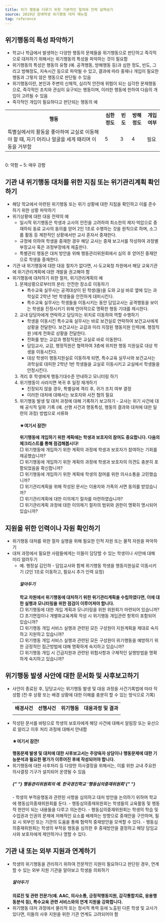 ```yaml
---
title: 위기 행동을 다루기 위한 기본적인 절차와 전략 살펴보기
source: 2019년 장애학생 위기행동 대처 매뉴얼
tag: reference
---
```


## 위기행동의 특성 파악하기

- 학교나 학급에서 발생하는 다양한 행동의 문제들을 위기행동으로 판단하고 즉각적으로 대처하기 위해서는 위기행동의 특성을 파악하는 것이 필요함
- 위기행동의 특성은 행동의 유형 (예. 공격행동, 방해행동 등)과 심한 정도, 빈도, 그리고 방해정도, 지속시간 등으로 파악될 수 있고, 결과에 따라 중재나 개입이 필요한 행동과 그렇지 않은 행동으로 판단될 수 있음
- 위기행동이란, 본인과 주변의 신체적, 심리적 안전에 위협이 되는 심각한 문제행동으로, 즉각적인 조치와 관심이 요구되는 행동이며, 이러한 행동에 한하여 다음의 개입이 고려될 수 있음
- 즉각적인 개입이 필요하다고 판단되는 행동의 예

<table
  style={{
    borderCollapse: "collapse",
    padding: "10px",
    border: "1px solid black",
    width: "100%",
    margin: "30px"
  }}
>
  <tr>
    <th style={{ borderCollapse: "collapse", border: "1px solid black" }}>
      행동
    </th>
    <th style={{ borderCollapse: "collapse", border: "1px solid black" }}>
      심한정도
    </th>
    <th style={{ borderCollapse: "collapse", border: "1px solid black" }}>
      빈도
    </th>
    <th style={{ borderCollapse: "collapse", border: "1px solid black" }}>
      방해정도
    </th>
    <th style={{ borderCollapse: "collapse", border: "1px solid black" }}>
      개입여부
    </th>
  </tr>
  <tr>
    <td
      style={{
        borderCollapse: "collapse",
        border: "1px solid black",
        textAlign: "center",
      }}
    >
      특별실에서의 활동을 좋아하여 교실로 이동해야 할 때, 자기 머리나 얼굴을
      세게 때리며 이동을 거부함
    </td>
    <td
      style={{
        borderCollapse: "collapse",
        border: "1px solid black",
        textAlign: "center",
      }}
    >
      5
    </td>
    <td
      style={{
        borderCollapse: "collapse",
        border: "1px solid black",
        textAlign: "center",
      }}
    >
      3
    </td>
    <td
      style={{
        borderCollapse: "collapse",
        border: "1px solid black",
        textAlign: "center",
      }}
    >
      4
    </td>
    <td
      style={{
        borderCollapse: "collapse",
        border: "1px solid black",
        textAlign: "center",
      }}
    >
      필요
    </td>
  </tr>
</table>

<br /> 0: 약함 ~ 5: 매우 강함

## 기관 내 위기행동 대처를 위한 지침 또는 위기관리계획 확인하기

- 해당 학교에서 마련된 위기행동 또는 위기 상황에 대한 지침을 확인하고 이를 준수하기 위한 상황 파악하기
- 위기상황에 대한 대응 전략의 예
  - 일시적 위기행동은 학생과 교사의 안전을 고려하여 최소한의 제지·억압으로 중재하되 동료 교사의 동의를 얻어 2인 1조로 수행하는 것을 원칙으로 하며, 소그룹 활동 등 제한적인 상황에서만 교사 혼자서 중재한다.
  - 규정에 의하여 학생을 중재한 경우 해당 교사는 중재 보고서를 작성하여 과정별 부장교사 혹은 과정부장에게 제출한다.
  - 특별관리 행동은 대처 방안을 위해 행동관리위원회에서 심의 후 얻어진 중재안으로 학생을 중재한다.
- 기관 내 위기행동에 대한 대응 절차가 없다면, 시·도교육청 차원에서 해당 교육기관에 위기관리계획에 대한 개발을 권고해야 함
- 위기행동에 대처하기 위한 절차, 위기관리계획의 예
  1. 문제상황으로부터의 분리: 안전한 장소로 이동하기
     - 특수교육 실무사는 공격대상이 된 학생(들)을 도와 교실 바로 옆에 있는 과학실로 2학년 1반 학생들을 안전하게 대피시킨다.
     - 특수교육 실무사는 학생들을 이동시키는 동안 담임교사는 공격행동을 보이는 학생을 진정시키기 위해 언어적으로 명확한 행동 기대를 제시한다.
  2. 교내 담당자에게 연락하고 담당자는 위치로 이동하여 역할 수행하기
     - 학생을 이동시킨 특수교육 실무사는 바로 보건실로 연락하여 보건교사에게 상황을 전달한다. 보건교사는 교감과 미리 지정된 행동지원 인력(예. 행정직원 )에게 전화로 상황을 전달한다.
     - 전화를 받는 교감과 행정직원은 교실로 바로 이동한다.
     - 담임교사, 교감, 행정직원은 협력하여 3층에 위치한 행동 지원실로 대상 학생을 이동시킨다.
     - 대상 학생이 행동지원실로 이동하게 되면, 특수교육 실무사와 보건교사는 과학실로 대피한 2학년 1반 학생들을 교실로 이동시키고 교실에서 학생들을 안정시킨다.
  3. 격리 후 학생에게 행동기대수준 안내하고 모니터링 하기
  4. 위기행동이 사라지면 복귀 후 일정 재개하기
     - 진정되지 않을 경우, 특별실에 격리 후, 귀가 조치 여부 결정
     - 이러한 대처에 대해서는 보호자와 사전 협의 필요
  5. 위기행동 발생 및 대처 과정에 대해 기록하기 보고하기 - 교사는 위기 사건에 대해 공식적 일화 기록 (예. 선행 사건과 행동특성, 행동의 결과와 대처에 대한 일련의 과정) 방법으로 서류화
     <div
       style={{
         padding: "10px 20px",
         backgroundColor: "aliceblue",
         width: "auto",
         borderRadius: "10px",
         margin: "30px"
       }}
     >
       <h4> ★여기서 잠깐! </h4>
       <strong>
          위기행동에 개입하기 위한 계획에는 학생과 보호자의 참여도 중요합니다.
          다음의 체크리스트를 통해 점검해봅시다!
       </strong>
       <br /><span style={{fontSize: '0.9em'}}>□ 위기행동에 개입하기 위한 계획의 과정에 학생과 보호자가 참여하는
       기회를 제공했습니까?</span>
       <br /><span style={{fontSize: '0.9em'}}>□ 위기행동에 개입하기 위한 계획의 과정에 학생과 보호자의 의견도 충분히
       포함되었음을 확신합니까?</span>
       <br /><span style={{fontSize: '0.9em'}}>□ 위기행동에 개입하기 위한 계획에 학생의 참여를 위한 의사소통을
       고민했습니까?</span>
       <br /><span style={{fontSize: '0.9em'}}>□ 위기관리계획을 위해 작성된 문서는 이용자와 가족의 서면 동의를 받았습니까?</span>
       <br /><span style={{fontSize: '0.9em'}}>□ 위기관리계획에 대한 이의제기 절차를 마련하였습니까?</span>
       <br /><span style={{fontSize: '0.9em'}}>□ 위기관리계획 과정에 대한 이의제기 절차의 범위와 권한이 명확히 명시되어
       있습니까?</span>
     </div>

## 지원을 위한 인력이나 자원 확인하기

- 위기행동 대처를 위한 절차 실행을 위해 필요한 인적 자원 또는 물적 자원을 파악하기
- 대처 과정에서 필요한 사람들에게는 이들이 담당할 수 있는 학생이나 사안에 대해 미리 알려두기
  - 예. 행정실 김인하 - 담임교사와 함께 위기행동 학생을 행동지원실로 이동시키기 (2인 1조로 이동하고, 필요시 추가 인력 요청)
    <div
      style={{
         padding: "10px 20px",
         backgroundColor: "aliceblue",
         width: "auto",
         borderRadius: "10px",
         margin: "30px"
       }}
    >
      <h5> 알아두기 </h5>
      <strong>
        학교 차원에서 위기행동에 대처하기 위한 위기관리계획을 수립하였다면, 이에
        대한 실행과 모니터링을 위한 점검이 이루어져야 합니다.
      </strong>
      <br /><span style={{fontSize: '0.9em'}}>□ 위기행동에 대한 개입 계획과 모니터링을 위한 위원회가 마련되어
      있습니까?</span>
      <br /><span style={{fontSize: '0.9em'}}>□ 초기면접이나 개별화교육계획 작성 시 위기행동 개입관련 항목이 포함되어
      있습니까?</span>
      <br /><span style={{fontSize: '0.9em'}}>□ 위기행동 개입 서비스 실행과 관련된 모든 구성원이 지원계획을 제대로
      숙지하고 지원하고 있습니까?</span>
      <br /><span style={{fontSize: '0.9em'}}>□ 위기행동 개입 서비스 실행과 관련된 모든 구성원이 위기행동을 예방하기
      위한 긍정적인 접근방법에 대해 명확하게 숙지하고 있습니까?</span>
      <br /><span style={{fontSize: '0.9em'}}>□ 위기행동 개입 시 긴급지원과 관련된 위험사항과 구체적인 실행방법을
      명확하게 숙지하고 있습니까?</span>
    </div>

## 위기행동 발생 사안에 대한 문서화 및 사후보고하기

- 사안이 종료된 후, 담당교사는 위기행동 발생 및 대응 과정을 사건기록법에 따라 작성함 (전·후 상황 또는 배경 상황에 대한 이해를 충분히 할 수 있는 방식으로 기록)
  <table
    style={{
      borderCollapse: "collapse",
      padding: "10px",
      border: "1px solid black",
      width: "100%",
      margin: "30px"
    }}
  >
    <tr>
      <th style={{ borderCollapse: "collapse", border: "1px solid black", textAlign: "center"}}>
        배경사건
      </th>
      <th style={{ borderCollapse: "collapse", border: "1px solid black", textAlign: "center" }}>
        선행사건
      </th>
      <th style={{ borderCollapse: "collapse", border: "1px solid black", textAlign: "center" }}>
        위기행동
      </th>
      <th style={{ borderCollapse: "collapse", border: "1px solid black", textAlign: "center" }}>
        대응과정 및 결과
      </th>
    </tr>
    <tr>
      <td
        style={{
          borderCollapse: "collapse",
          border: "1px solid black",
          height: "100px",
        }}
      ></td>
      <td
        style={{
          borderCollapse: "collapse",
          border: "1px solid black",
          height: "100px",
        }}
      ></td>
      <td
        style={{
          borderCollapse: "collapse",
          border: "1px solid black",
          height: "100px",
        }}
      ></td>
      <td
        style={{
          borderCollapse: "collapse",
          border: "1px solid black",
          height: "100px",
        }}
      ></td>
    </tr>
  </table>
- 작성된 문서를 바탕으로 학생의 보호자에게 해당 사건에 대해서 알림장 또는 유선으로 알리고 이후 처리 과정에 대해서 안내함
  <div
    style={{
         padding: "10px 20px",
         backgroundColor: "aliceblue",
         width: "auto",
         borderRadius: "10px",
         margin: "30px"
       }}
  >
    <h4> ★여기서 잠깐! </h4>
    <strong>
      행동문제 발생 및 대처에 대한 사후보고서는 주양육자 상담이나 행동문제에
      대한 기능분석과 필요한 평가가 이루어진 후에 작성되어야 합니다.
    </strong>
  </div>
- 위기행동에 대한 사후처리 등 다양한 의사결정을 위해서는, 이를 위한 교내 주요한 의사결정 기구가 설치되어 운영될 수 있음
  <div
    style={{
         padding: "10px 20px",
         backgroundColor: "aliceblue",
         width: "auto",
         borderRadius: "10px",
         margin: "30px"
       }}
  >
    <h5>
      {" "}
      <span style={{ color: "skyblue" }}>행동관리위원회의 예.</span> 한국경진학교
      ‘행동심의중재위원회’{" "}
    </h5>
    - 학생의 부적응행동과 관련된 사항을 심의하고 대처 방안을 논의하기 위하여 학교에
    행동심의중재위원회를 둔다. - 행동심의중재위원회는 학생들의 교육활동 및 행동적
    현안이 되는 내용들을 다루고 의논한다. - 행동심의중재위원회는 학생의 학습 및 수업권과
    인권의 문제에 저해적인 요소를 배제하는 방향으로 중재안을 구안하며, 필요 시 외부인
    또는 기관의 도움을 통해 협력적 중재방안을 모색할 수 있다. - 행동심의중재위원회는
    학생의 부적응 행동을 심의한 후 중재방안을 결정하고 해당 담임교사와 보호자에게
    제안하거나 명할 수 있다.
  </div>

## 기관 내 또는 외부 지원과 연계하기

- 학생의 위기행동을 관리하기 위하여 전문적인 지원이 필요하다고 판단된 경우, 연계할 수 있는 외부 지원 기관을 알아보고 학생을 의뢰하기
  <div
    style={{
         padding: "10px 20px",
         backgroundColor: "aliceblue",
         width: "auto",
         borderRadius: "10px",
         margin: "30px"
       }}
  >
    <h5>알아두기</h5>
    <strong>
      의료진 및 관련 전문가(예. AAC, 의사소통, 긍정적행동지원, 감각통합치료,
      응용행동분석 등), 특수교육 관련 서비스와의 연계 지원을 강화합니다.
    </strong>
  </div>
- 위기행동 대처 과정에서 물리적 또는 정서적 폭력 등에 노출된 다른 학생 및 교사가 있다면, 이들의 사후 지원을 위한 기관 연계도 고려되어야 함
